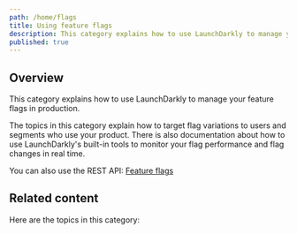 ```yaml
---
path: /home/flags
title: Using feature flags
description: This category explains how to use LaunchDarkly to manage your feature flags in production.
published: true
---
```


## Overview

This category explains how to use LaunchDarkly to manage your feature flags in production.

The topics in this category explain how to target flag variations to users and segments who use your product. There is also documentation about how to use LaunchDarkly's built-in tools to monitor your flag performance and flag changes in real time.

<LearnMore>

You can also use the REST API: [Feature flags](https://apidocs.launchdarkly.com/tag/Feature-flags/)

</LearnMore>

## Related content

Here are the topics in this category:

<ChildPageList path="/home/flags" unsorted="true" />
